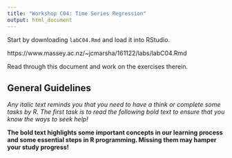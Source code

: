 ```yaml
---
title: "Workshop C04: Time Series Regression"
output: html_document
---
```


Start by downloading `labC04.Rmd` and load it into RStudio.

https://www.massey.ac.nz/~jcmarsha/161122/labs/labC04.Rmd

Read through this document and work on the exercises therein.

## General Guidelines

*Any italic text reminds you that you need to have a think or complete some tasks by R. The first task is to read the following bold text to ensure that you know the ways to seek help!*

**The bold text highlights some important concepts in our learning process and some essential steps in R programming. Missing them may hamper your study progress!**

